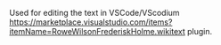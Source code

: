 Used for editing the text in VSCode/VScodium [[Wikitext|https://marketplace.visualstudio.com/items?itemName=RoweWilsonFrederiskHolme.wikitext]] plugin.
